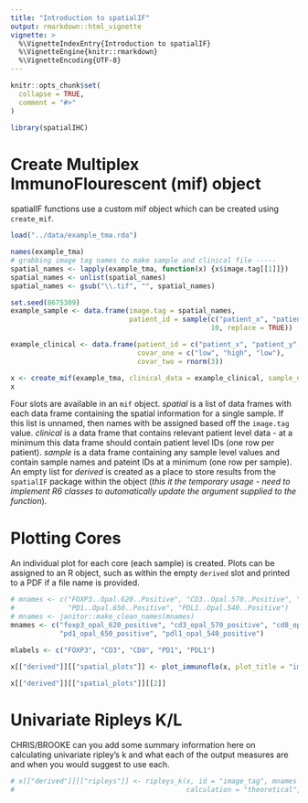 ```yaml
---
title: "Introduction to spatialIF"
output: rmarkdown::html_vignette
vignette: >
  %\VignetteIndexEntry{Introduction to spatialIF}
  %\VignetteEngine{knitr::rmarkdown}
  %\VignetteEncoding{UTF-8}
---
```


```r
knitr::opts_chunk$set(
  collapse = TRUE,
  comment = "#>"
)

library(spatialIHC)
```

# Create Multiplex ImmunoFlourescent (mif) object 

spatialIF functions use a custom mif object which can be created using `create_mif`. 

```r

load("../data/example_tma.rda")

names(example_tma)
# grabbing image tag names to make sample and clinical file -----
spatial_names <- lapply(example_tma, function(x) {x$image.tag[[1]]})
spatial_names <- unlist(spatial_names)
spatial_names <- gsub("\\.tif", "", spatial_names)

set.seed(8675309)
example_sample <- data.frame(image.tag = spatial_names,
                             patient_id = sample(c("patient_x", "patient_y", "patient_z"),
                                                 10, replace = TRUE))

example_clinical <- data.frame(patient_id = c("patient_x", "patient_y", "patient_z"),
                               covar_one = c("low", "high", "low"),
                               covar_two = rnorm(3))

x <- create_mif(example_tma, clinical_data = example_clinical, sample_data = example_sample)
x

```

Four slots are available in an `mif` object. 
*spatial* is a list of data frames with each data frame containing the spatial 
information for a single sample. 
If this list is unnamed, then names with be assigned based off the `image.tag` value.
*clinical* is a data frame that contains relevant patient level data - at a 
minimum this data frame should contain patient level IDs (one row per patient). 
*sample* is a data frame containing any sample level values and contain sample 
names and pateint IDs at a minimum (one row per sample). 
An empty list for *derived* is created as a place to store results from the 
`spatialIF` package within the object (*this it the temporary usage - need to implement R6 classes to automatically update the argument supplied to the function*).

# Plotting Cores

An individual plot for each core (each sample) is created. 
Plots can be assigned to an R object, such as within the empty `derived` slot and printed to a PDF if a file name is provided. 
 
```r
# mnames <- c("FOXP3..Opal.620..Positive", "CD3..Opal.570..Positive", "CD8..Opal.520..Positive",
#             "PD1..Opal.650..Positive", "PDL1..Opal.540..Positive")
# mnames <- janitor::make_clean_names(mnames)
mnames <- c("foxp3_opal_620_positive", "cd3_opal_570_positive", "cd8_opal_520_positive",
            "pd1_opal_650_positive", "pdl1_opal_540_positive")

mlabels <- c("FOXP3", "CD3", "CD8", "PD1", "PDL1")

x[["derived"]][["spatial_plots"]] <- plot_immunoflo(x, plot_title = "image_tag", mnames = mnames, mlabels = mlabels, cell_type = "classifier_label")

x[["derived"]][["spatial_plots"]][[2]]
```

# Univariate Ripleys K/L

CHRIS/BROOKE can you add some summary information here on calculating univariate ripley's k and what each of the output measures are and when you would suggest to use each. 

```r

# x[["derived"]][["ripleys"]] <- ripleys_k(x, id = "image_tag", mnames = mnames,
#                                          calculation = "theoretical", wshape = "circle")

```
